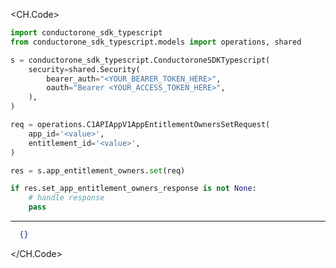 
<CH.Code>
```python Set.py
import conductorone_sdk_typescript
from conductorone_sdk_typescript.models import operations, shared

s = conductorone_sdk_typescript.ConductoroneSDKTypescript(
    security=shared.Security(
        bearer_auth="<YOUR_BEARER_TOKEN_HERE>",
        oauth="Bearer <YOUR_ACCESS_TOKEN_HERE>",
    ),
)

req = operations.C1APIAppV1AppEntitlementOwnersSetRequest(
    app_id='<value>',
    entitlement_id='<value>',
)

res = s.app_entitlement_owners.set(req)

if res.set_app_entitlement_owners_response is not None:
    # handle response
    pass

```
---

```json Example Response
  {}
```
</CH.Code>
